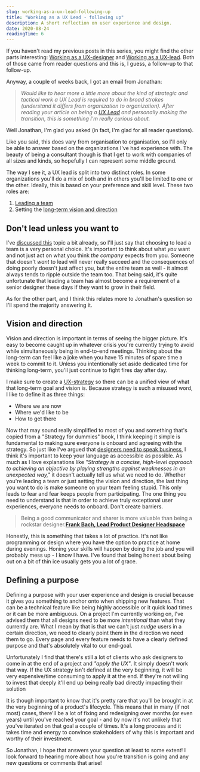 ```yaml
---
slug: working-as-a-ux-lead-following-up
title: "Working as a UX Lead - following up"
description: A short reflection on user experience and design.
date: 2020-08-24
readingTime: 6
---
```


If you haven't read my previous posts in this series, you might find the other parts interesting: <a href="/uxdesigner/">Working as a UX-designer</a> and <a href="/uxlead/">Working as a UX-lead</a>. Both of those came from reader questions and this is, I guess, a follow-up to that follow-up.

Anyway, a couple of weeks back, I got an email from Jonathan:

>*Would like to hear more a little more about the kind of strategic and tactical work a UX Lead is required to do in broad strokes (understand it differs from organization to organization). After reading your article on being a <a href="/uxlead/">UX Lead</a> and personally making the transition, this is something I'm really curious about.*

Well Jonathan, I'm glad you asked (in fact, I'm glad for all reader questions).

Like you said, this does vary from organisation to organisation, so I'll only be able to answer based on the organizations I've had experience with. The beauty of being a consultant though is that I get to work with companies of all sizes and kinds, so hopefully I can represent some middle ground.

The way I see it, a UX lead is split into two distinct roles. In some organizations you'll do a mix of both and in others you'll be limited to one or the other. Ideally, this is based on your preference and skill level. These two roles are:

1. <a href="/managing-distributed-team/">Leading a team</a>
2. Setting the <a href="/uxstrategy/">long-term vision and direction</a>

## Don't lead unless you want to

I've <a href="/managing-distributed-team/">discussed this</a> topic a bit already, so I'll just say that choosing to lead a team is a very personal choice. It's important to think about what *you* want and not just act on what you think *the company* expects from you. Someone that doesn't *want* to lead will never really succeed and the consequences of doing poorly doesn't just affect you, but the entire team as well - it almost always tends to ripple outside the team too. That being said, it's quite unfortunate that leading a team has almost become a requirement of a senior designer these days if they want to grow in their field.

As for the other part, and I think this relates more to Jonathan's question so I'll spend the majority answering it.

## Vision and direction

Vision and direction is important in terms of seeing the bigger picture. It's easy to become caught up in whatever crisis you're currently trying to avoid while simultaneously being in end-to-end meetings. Thinking about the long-term can feel like a joke when you have 15 minutes of spare time a week to commit to it. Unless you intentionally set aside dedicated time for thinking long-term, you'll just continue to fight fires day after day.

I make sure to create a <a href="/uxstrategy/">UX-strategy</a> so there can be a unified view of what that long-term goal and vision is. Because strategy is such a misused word, I like to define it as three things:

- Where we are now
- Where we'd like to be
- How to get there

Now that may sound really simplified to most of you and something that's copied from a "Strategy for dummies" book, I think keeping it simple is fundamental to making sure everyone is onboard and agreeing with the strategy. So just like I've argued that <a href="/speak-business/">designers need to speak business</a>, I think it's important to keep your language as accessible as possible. As much as I love explanations like *"Strategy is a concise, high-level approach to achieving an objective by playing strengths against weaknesses in an unexpected way,"* it doesn't actually tell us what we need to do. Whether you're leading a team or just setting the vision and direction, the last thing you want to do is make someone on your team feeling stupid. This only leads to fear and fear keeps people from participating. The one thing you need to understand is that in order to achieve truly exceptional user experiences, everyone needs to onboard. Don't create barriers.

>Being a good communicator and sharer is more valuable than being a rockstar designer.**<a href="https://twitter.com/francois_bach/status/1296160388271071232?ref_src=twsrc%5Etfw%7Ctwcamp%5Etweetembed&ref_url=notion%3A%2F%2Fwww.notion.so%2Fantonsten%2F62eb941ed95c4ecbad58629da635b569%3Fv%3D2ae2c442f1f64db2b60a39daa600bf08%26p%3D91bfead3b4ad47eea2522a7c116809db">Frank Bach, Lead Product Designer Headspace</a>**

Honestly, this is something that takes a lot of practice. It's not like programming or design where you have the option to practice at home during evenings. Honing your skills will happen by doing the job and you will probably mess up - I know I have. I've found that being honest about being out on a bit of thin ice usually gets you a lot of grace.

## Defining a purpose

Defining a purpose with your user experience and design is crucial because it gives you something to anchor onto when shipping new features. That can be a technical feature like being highly accessible or it quick load times or it can be more ambiguous. On a project I'm currently working on, I've advised them that all designs need to be more *intentional* than what they currently are. What I mean by that is that we can't just *nudge* users in a certain direction, we need to clearly point them in the direction we need them to go. Every page and every feature needs to have a clearly defined purpose and that's absolutely vital to our end-goal.

Unfortunately I find that there's still a lot of clients who ask designers to come in at the end of a project and *"apply the UX"*. It simply doesn't work that way. If the UX strategy isn't defined at the very beginning, it will be very expensive/time consuming to apply it at the end. If they're not willing to invest that deeply it'll end up being really bad directly impacting their solution

It is though important to know that it's pretty rare that you'll be brought in at the very beginning of a product's lifecycle. This means that in many (if not most) cases, there'll be a lot of fixing and redesigning over months (or even years) until you've reached your goal - and by now it's not unlikely that you've iterated on that goal a couple of times. It's a long process and it takes time and energy to convince stakeholders of why this is important and worthy of their investment.

So Jonathan, I hope that answers your question at least to some extent! I look forward to hearing more about how you're transition is going and any new questions or comments that arise!